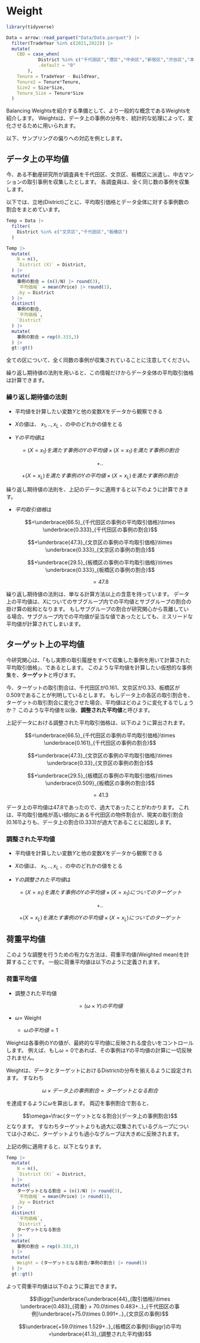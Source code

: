 # Weight {#sec-Weight}

```r
library(tidyverse)

Data = arrow::read_parquet("Data/Data.parquet") |> 
  filter(TradeYear %in% c(2021,2022)) |> 
  mutate(
    CBD = case_when(
            District %in% c("千代田区","港区","中央区","新宿区","渋谷区","本郷区") ~ "1",
            .default = "0"
        ),
    Tenure = TradeYear - BuildYear,
    Tenure2 = Tenure*Tenure,
    Size2 = Size*Size,
    Tenure_Size = Tenure*Size
  )

```

Balancing Weightsを紹介する準備として、より一般的な概念であるWeightsを紹介します。
Weightsは、データ上の事例の分布を、統計的な処理によって、変化させるために用いられます。

以下、サンプリングの偏りへの対応を例とします。

## データ上の平均値

今、ある不動産研究所が調査員を千代田区、文京区、板橋区に派遣し、中古マンションの取引事例を収集したとします。
各調査員は、全く同じ数の事例を収集します。

以下では、立地(District)ごとに、平均取引価格とデータ全体に対する事例数の割合をまとめています。

```r
Temp = Data |> 
  filter(
    District %in% c("文京区","千代田区","板橋区")
  )

Temp |> 
  mutate(
    N = n(),
    `District (X)` = District,
  ) |> 
  mutate(
    事例の割合 = (n()/N) |> round(3),
    `平均価格` = mean(Price) |> round(1),
    .by = District
  ) |> 
  distinct(
    事例の割合,
    `平均価格`,
    `District`
  ) |> 
  mutate(
    事例の割合 = rep(0.333,3)
  ) |> 
  gt::gt()
```

全ての区について、全く同数の事例が収集されていることに注意してください。

繰り返し期待値の法則を用いると、この情報だけからデータ全体の平均取引価格は計算できます。

::: {.callout-important}
### 繰り返し期待値の法則

- 平均値を計算したい変数$Y$と他の変数$X$をデータから観察できる

- $X$の値は、 $x_1,..,x_L$ 、の中のどれかの値をとる

- $Yの平均値$は

$$=(X=x_1)を満たす事例のYの平均値\times (X=x_1)を満たす事例の割合$$

$$+..$$

$$+(X=x_L)を満たす事例のYの平均値\times (X=x_L)を満たす事例の割合$$

:::

繰り返し期待値の法則を、上記のデータに適用すると以下のように計算できます。

- $平均取引価格$は

$$=\underbrace{66.5}_{千代田区の事例の平均取引価格}\times \underbrace{0.333}_{千代田区の事例の割合}$$

$$+\underbrace{47.3}_{文京区の事例の平均取引価格}\times \underbrace{0.333}_{文京区の事例の割合}$$

$$+\underbrace{29.5}_{板橋区の事例の平均取引価格}\times \underbrace{0.333}_{板橋区の事例の割合}$$

$$=47.8$$

繰り返し期待値の法則は、単なる計算方法以上の含意を持っています。
データ上の平均値は、$X$についてのサブグループ内での平均値とサブグループの割合の掛け算の総和となります。
もしサブグループの割合が研究関心から乖離している場合、サブグループ内での平均値が妥当な値であったとしても、ミスリードな平均値が計算されてしまいます。

## ターゲット上の平均値

今研究関心は、「もし実際の取引履歴をすべて収集した事例を用いて計算された平均取引価格」、であるとします。
このような平均値を計算したい仮想的な事例集を、**ターゲット**と呼びます。

今、ターゲットの取引割合は、千代田区が0.161、文京区が0.33、板橋区が0.509であることが判明しているとします。
もしデータ上の各区の取引割合を、ターゲットの取引割合に変化させた場合、平均値はどのように変化するでしょうか？
このような平均値を以後、**調整された平均値**と呼びます。

上記データにおける調整された平均取引価格は、以下のように算出されます。

$$=\underbrace{66.5}_{千代田区の事例の平均取引価格}\times \underbrace{0.161}_{千代田区の事例の割合}$$

$$+\underbrace{47.3}_{文京区の事例の平均取引価格}\times \underbrace{0.33}_{文京区の事例の割合}$$

$$+\underbrace{29.5}_{板橋区の事例の平均取引価格}\times \underbrace{0.509}_{板橋区の事例の割合}$$

$$=41.3$$

データ上の平均値は47.8であったので、過大であったことがわかります。
これは、平均取引価格が高い傾向にある千代田区の物件割合が、現実の取引割合(0.161)よりも、データ上の割合(0.333)が過大であることに起因します。

::: {.callout-important}
### 調整された平均値

- 平均値を計算したい変数$Y$と他の変数$X$をデータから観察できる

- $X$の値は、 $x_1,..,x_L$ 、の中のどれかの値をとる

- $Yの調整された平均値$は

$$=(X=x_1)を満たす事例のYの平均値\times (X=x_1)についてのターゲット$$

$$+..$$

$$+(X=x_L)を満たす事例のYの平均値\times (X=x_L)についてのターゲット$$

:::

## 荷重平均値

このような調整を行うための有力な方法は、荷重平均値(Weighted mean)を計算することです。
一般に荷重平均値は以下のように定義されます。

::: {.callout-important}
### 荷重平均値

- 調整された平均値

$$=(\omega\times Y)の平均値$$

- $\omega=$ Weight 

  - $\omega の平均値 = 1$
:::

Weightは各事例の$Y$の値が、最終的な平均値に反映される度合いをコントロールします。
例えば、もし$\omega=0$であれば、その事例は$Y$の平均値の計算に一切反映されません。

Weightは、データとターゲットにおけるDistrictの分布を揃えるように設定されます。
すなわち

$$\omega\times データ上の事例割合=ターゲットとなる割合$$

を達成するように$\omega$を算出します。
両辺を事例割合で割ると、

$$\omega=\frac{ターゲットとなる割合}{データ上の事例割合}$$
となります。
すなわちターゲットよりも過大に収集されているグループについては小さめに、ターゲットよりも過小なグループは大きめに反映されます。

上記の例に適用すると、以下となります。

```r
Temp |> 
  mutate(
    N = n(),
    `District (X)` = District,
  ) |> 
  mutate(
    ターゲットとなる割合 = (n()/N) |> round(3),
    `平均価格` = mean(Price) |> round(1),
    .by = District
  ) |> 
  distinct(
    `平均価格`,
    `District`,
    ターゲットとなる割合
  ) |> 
  mutate(
    事例の割合 = rep(0.333,3)
  ) |> 
  mutate(
    Weight = (ターゲットとなる割合/事例の割合) |> round(3)
  ) |> 
  gt::gt()
```

よって荷重平均値は以下のように算出できます。

$$\Biggr[\underbrace{\underbrace{44}_{取引価格}\times \underbrace{0.483}_{荷重} + 70.0\times 0.483+..}_{千代田区の事例}\underbrace{+75.0\times 0.991+..}_{文京区の事例}$$

$$\underbrace{+59.0\times 1.529+..}_{板橋区の事例}\Biggr]の平均=\underbrace{41.3}_{調整された平均値}$$